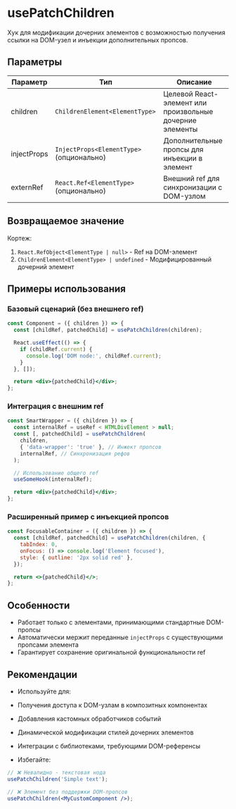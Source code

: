 <Overview>

# usePatchChildren

Хук для модификации дочерних элементов с возможностью получения ссылки на DOM-узел и инъекции дополнительных пропсов.

</Overview>

## Параметры

| Параметр    | Тип                                      | Описание                                                 |
| ----------- | ---------------------------------------- | -------------------------------------------------------- |
| children    | `ChildrenElement<ElementType>`           | Целевой React-элемент или произвольные дочерние элементы |
| injectProps | `InjectProps<ElementType>` (опционально) | Дополнительные пропсы для инъекции в элемент             |
| externRef   | `React.Ref<ElementType>` (опционально)   | Внешний ref для синхронизации с DOM-узлом                |

## Возвращаемое значение

Кортеж:

1. `React.RefObject<ElementType | null>` - Ref на DOM-элемент
2. `ChildrenElement<ElementType> | undefined` - Модифицированный дочерний элемент

## Примеры использования

### Базовый сценарий (без внешнего ref)

```jsx static
const Component = ({ children }) => {
  const [childRef, patchedChild] = usePatchChildren(children);

  React.useEffect(() => {
    if (childRef.current) {
      console.log('DOM node:', childRef.current);
    }
  }, []);

  return <div>{patchedChild}</div>;
};
```

### Интеграция с внешним ref

```jsx static
const SmartWrapper = ({ children }) => {
  const internalRef = useRef < HTMLDivElement > null;
  const [, patchedChild] = usePatchChildren(
    children,
    { 'data-wrapper': 'true' }, // Инжект пропсов
    internalRef, // Синхронизация рефов
  );

  // Использование общего ref
  useSomeHook(internalRef);

  return <div>{patchedChild}</div>;
};
```

### Расширенный пример с инъекцией пропсов

```jsx
const FocusableContainer = ({ children }) => {
  const [childRef, patchedChild] = usePatchChildren(children, {
    tabIndex: 0,
    onFocus: () => console.log('Element focused'),
    style: { outline: '2px solid red' },
  });

  return <>{patchedChild}</>;
};
```

## Особенности

- Работает только с элементами, принимающими стандартные DOM-пропсы
- Автоматически мержит переданные `injectProps` с существующими пропсами элемента
- Гарантирует сохранение оригинальной функциональности ref

## Рекомендации

- Используйте для:
- Получения доступа к DOM-узлам в композитных компонентах
- Добавления кастомных обработчиков событий
- Динамической модификации стилей дочерних элементов
- Интеграции с библиотеками, требующими DOM-референсы

- Избегайте:

```jsx
// ❌ Невалидно - текстовая нода
usePatchChildren('Simple text');

// ❌ Элемент без поддержки DOM-пропсов
usePatchChildren(<MyCustomComponent />);
```
